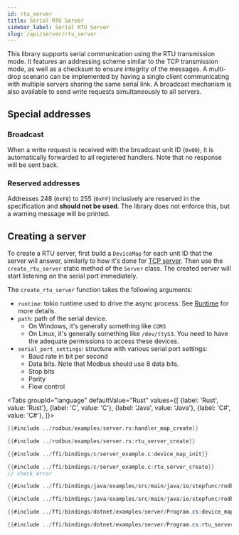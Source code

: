 ```yaml
---
id: rtu_server
title: Serial RTU Server
sidebar_label: Serial RTU Server
slug: /api/server/rtu_server
---
```



This library supports serial communication using the RTU transmission mode. It features an addressing
scheme similar to the TCP transmission mode, as well as a checksum to ensure integrity of the messages.
A multi-drop scenario can be implemented by having a single client communicating with multiple servers
sharing the same serial link. A broadcast mechanism is also available to send write requests
simultaneously to all servers.

## Special addresses

### Broadcast

When a write request is received with the broadcast unit ID (`0x00`), it is automatically forwarded to all registered
handlers. Note that no response will be sent back.

### Reserved addresses

Addresses 248 (`0xF8`) to 255 (`0xFF`) inclusively are reserved in the specification and **should not be used**. The library does not
enforce this, but a warning message will be printed.

## Creating a server

To create a RTU server, first build a `DeviceMap` for each unit ID that the server will answer, similarly to how it's done for [TCP server](./tcp_server).
Then use the `create_rtu_server` static method of the `Server` class. The created server will start listening on the serial port immediately.

The `create_rtu_server` function takes the following arguments:

- `runtime`: tokio runtime used to drive the async process. See [Runtime](../runtime.mdx) for more details.
- `path`: path of the serial device.
  - On Windows, it's generally something like `COM3`
  - On Linux, it's generally something like `/dev/ttyS3`. You need to have the adequate permissions
    to access these devices.
- `serial_port_settings`: structure with various serial port settings:
  - Baud rate in bit per second
  - Data bits. Note that Modbus should use 8 data bits.
  - Stop bits
  - Parity
  - Flow control

<Tabs
groupId="language"
defaultValue="Rust"
values={[
{label: 'Rust', value: 'Rust'},
{label: 'C', value: 'C'},
{label: 'Java', value: 'Java'},
{label: 'C#', value: 'C#'},
]}>
<TabItem value="Rust">

```rust
{{#include ../rodbus/examples/server.rs:handler_map_create}}

{{#include ../rodbus/examples/server.rs:rtu_server_create}}
```

</TabItem>
<TabItem value="C">

```c
{{#include ../ffi/bindings/c/server_example.c:device_map_init}}

{{#include ../ffi/bindings/c/server_example.c:rtu_server_create}}
// check error
```

</TabItem>
<TabItem value="Java">

```java
{{#include ../ffi/bindings/java/examples/src/main/java/io/stepfunc/rodbus/examples/ServerExample.java:device_map_init}}

{{#include ../ffi/bindings/java/examples/src/main/java/io/stepfunc/rodbus/examples/ServerExample.java:rtu_server_create}}
```

</TabItem>
<TabItem value="C#">

```csharp
{{#include ../ffi/bindings/dotnet/examples/server/Program.cs:device_map_init}}

{{#include ../ffi/bindings/dotnet/examples/server/Program.cs:rtu_server_create}}
```

</TabItem>
</Tabs>
